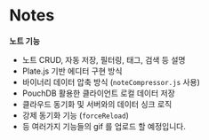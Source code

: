 # Notes

**노트 기능**
  - 노트 CRUD, 자동 저장, 필터링, 태그, 검색 등 설명
  - Plate.js 기반 에디터 구현 방식
  - 바이너리 데이터 압축 방식 (`noteCompressor.js` 사용)
  - PouchDB 활용한 클라이언트 로컬 데이터 저장
  - 클라우드 동기화 및 서버와의 데이터 싱크 로직
  - 강제 동기화 기능 (`forceReload`)
  - 등 여러가지 기능들의 gif 를 업로드 할 예정입니다.